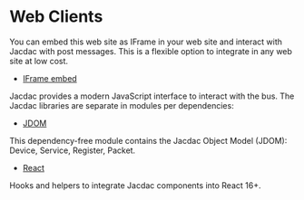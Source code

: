 # Web Clients

You can embed this web site as IFrame in your web site and interact with Jacdac with post messages. This is a flexible option to integrate in any web site at low cost.

* [IFrame embed](/clients/web/iframe)

Jacdac provides a modern JavaScript interface to interact with the bus.
The Jacdac libraries are separate in modules per dependencies:

* [JDOM](/clients/web/jdom)

This dependency-free module contains the Jacdac Object Model (JDOM): Device, Service, Register, Packet.

* [React](/clients/web/react)

Hooks and helpers to integrate Jacdac components into React 16+.
